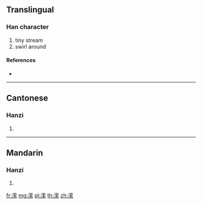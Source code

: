 {{also|瀠}}
==Translingual==

===Han character===
{{Han char|rn=85|rad=水|as=11|sn=14|four=|canj=ETBF}}

# tiny stream
# swirl around

====References====
* {{Han ref|kx=0648.281|hdz=31716.021|uh=6F46|ud=28486}}

----

==Cantonese==

===Hanzi===
{{yue-hanzi|jyut=|y=ying4|tra=瀠}}

# {{defn|lang=yue|sort=水11}}

----

==Mandarin==

===Hanzi===
{{cmn-hanzi|tra=瀠|pin=[[piē]] ([[pie1]]), [[yíng]] ([[ying2]])|wg=p'ieh<sup>1</sup>, ying<sup>2</sup>}}

# {{defn|lang=cmn|sort=水11}}

[[fr:潆]]
[[mg:潆]]
[[pl:潆]]
[[th:潆]]
[[zh:潆]]